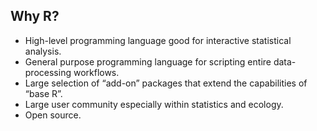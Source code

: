 ## Why R?

* High-level programming language good for interactive statistical analysis.
* General purpose programming language for scripting entire data-processing workflows.
* Large selection of "add-on" packages that extend the capabilities of "base R".
* Large user community especially within statistics and ecology.
* Open source.
